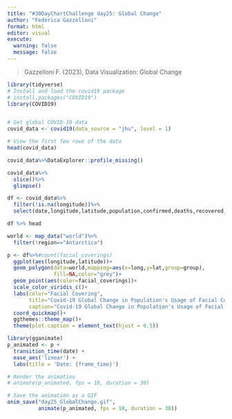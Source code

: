 ```yaml
---
title: "#30DayChartChallenge day25: Global Change"
author: "Federica Gazzelloni"
format: html
editor: visual
execute: 
  warning: false
  message: false
---
```


> Gazzelloni F. (2023), Data Visualization: Global Change

```r
library(tidyverse)
# Install and load the covid19 package
# install.packages("COVID19")
library(COVID19)


# Get global COVID-19 data
covid_data <- covid19(data_source = "jhu", level = 1)

# View the first few rows of the data
head(covid_data)

```

```r
covid_data%>%DataExplorer::profile_missing()
```

```r
covid_data%>%
  slice()%>%
  glimpse()
```

```r
df <- covid_data%>%
  filter(!is.na(longitude))%>%
  select(date,longitude,latitude,population,confirmed,deaths,recovered,facial_coverings)

df %>% head
```

```r
world <- map_data("world")%>%
  filter(!region=="Antarctica")

p <- df%>%#count(facial_coverings)
  ggplot(aes(longitude,latitude))+
  geom_polygon(data=world,mapping=aes(x=long,y=lat,group=group),
               fill=NA,color="grey")+
  geom_point(aes(color=facial_coverings))+
  scale_color_viridis_c()+
  labs(color="Facial Covering",
       title="Covid-19 Global Change in Population's Usage of Facial Coverings",
       caption="Covid-19 Global Change in Population's Usage of Facial Coverings\nDataSource: COVID19 package (https://covid19datahub.io ) Guidotti and Ardia (2020)\n#30DayChartChallenge Day25 Global Change | Animation: Federica Gazzelloni") +
  coord_quickmap()+
  ggthemes::theme_map()+
  theme(plot.caption = element_text(hjust = 0.5))
```

```r
library(gganimate)
p_animated <- p +
  transition_time(date) +
  ease_aes('linear') +
  labs(title = 'Date: {frame_time}')

# Render the animation
# animate(p_animated, fps = 10, duration = 30)
```

```r
# Save the animation as a GIF
anim_save("day25_GlobalChange.gif", 
          animate(p_animated, fps = 10, duration = 30))
```
